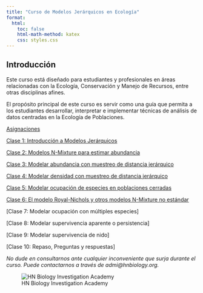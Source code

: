---
title: "Curso de Modelos Jerárquicos en Ecología"
format:
  html:
    toc: false
    html-math-method: katex
    css: styles.css
---

## Introducción

Este curso está diseñado para estudiantes y profesionales en áreas relacionadas con la Ecología, Conservación y Manejo de Recursos, entre otras disciplinas afines.

El propósito principal de este curso es servir como una guía que permita a los estudiantes desarrollar, interpretar e implementar técnicas de análisis de datos centradas en la Ecología de Poblaciones.

[Asignaciones](Asiganciones.html)

[Clase 1: Introducción a Modelos Jerárquicos](Clase1.html)

[Clase 2: Modelos N-Mixture para estimar abundancia](Clase2.html)

[Clase 3: Modelar abundancia con muestreo de distancia jerárquico](Clase3.html)

[Clase 4: Modelar densidad con muestreo de distancia jerárquico](Clase4.html)

[Clase 5: Modelar ocupación de especies en poblaciones cerradas](Clase5.html)

[Clase 6: El modelo Royal-Nichols y otros modelos N-Mixture no estándar](Clase6.html)

[Clase 7: Modelar ocupación con múltiples especies]

[Clase 8: Modelar supervivencia aparente o persistencia]

[Clase 9: Modelar supervivencia de nido]

[Clase 10: Repaso, Preguntas y respuestas]


*No dude en consultarnos ante cualquier inconveniente que surja durante el curso. Puede contactarnos a través de admi@hnbiology.org.*


![HN Biology Investigation Academy](HN Cursos publicidad/HN Biology Inv large.jpg)




